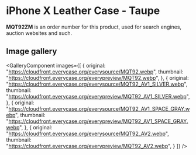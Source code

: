 
# iPhone X Leather Case - Taupe

<Callout type='info' emoji='👉🏻'>**MQT92ZM** is an order number for this product, used for search engines, auction websites and such.</Callout>

## Image gallery

<GalleryComponent
    images={[
      {
        original: "https://cloudfront.everycase.org/everysource/MQT92.webp",
        thumbnail: "https://cloudfront.everycase.org/everypreview/MQT92.webp",
      },
      {
        original: "https://cloudfront.everycase.org/everysource/MQT92_AV1_SILVER.webp",
        thumbnail: "https://cloudfront.everycase.org/everypreview/MQT92_AV1_SILVER.webp",
      },
      {
        original: "https://cloudfront.everycase.org/everysource/MQT92_AV1_SPACE_GRAY.webp",
        thumbnail: "https://cloudfront.everycase.org/everypreview/MQT92_AV1_SPACE_GRAY.webp",
      },
      {
        original: "https://cloudfront.everycase.org/everysource/MQT92_AV2.webp",
        thumbnail: "https://cloudfront.everycase.org/everypreview/MQT92_AV2.webp",
      }
    ]}
  />
